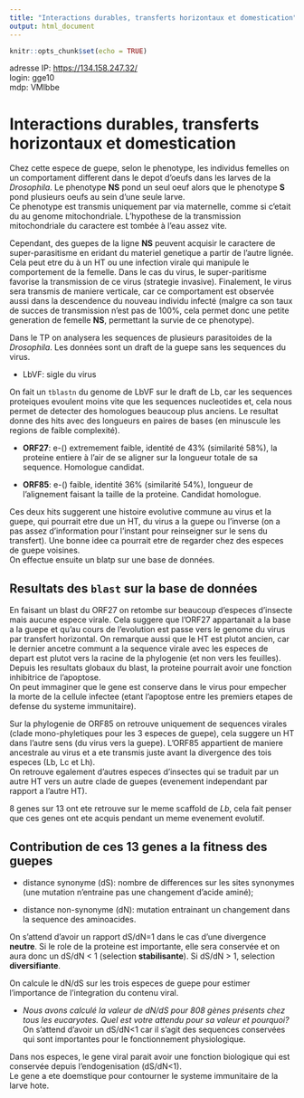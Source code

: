 ```yaml
---
title: "Interactions durables, transferts horizontaux et domestication"
output: html_document
---
```


```r
knitr::opts_chunk$set(echo = TRUE)
```

adresse IP: <https://134.158.247.32/>\
login: gge10\
mdp: VMlbbe

# Interactions durables, transferts horizontaux et domestication

Chez cette espece de guepe, selon le phenotype, les individus femelles on un comportament different dans le depot d'oeufs dans les larves de la *Drosophila*. Le phenotype **NS** pond un seul oeuf alors que le phenotype **S** pond plusieurs oeufs au sein d'une seule larve.\
Ce phenotype est transmis uniquement par via maternelle, comme si c'etait du au genome mitochondriale. L'hypothese de la transmission mitochondriale du caractere est tombée à l'eau assez vite.

Cependant, des guepes de la ligne **NS** peuvent acquisir le caractere de super-parasitisme en eridant du materiel genetique a partir de l'autre lignée. Cela peut etre du à un HT ou une infection virale qui manipule le comportement de la femelle. Dans le cas du virus, le super-paritisme favorise la transmission de ce virus (strategie invasive). Finalement, le virus sera transmis de maniere verticale, car ce comportament est observée aussi dans la descendence du nouveau individu infecté (malgre ca son taux de succes de transmission n'est pas de 100%, cela permet donc une petite generation de femelle **NS**, permettant la survie de ce phenotype).

Dans le TP on analysera les sequences de plusieurs parasitoides de la *Drosophila*. Les données sont un draft de la guepe sans les sequences du virus.

-   LbVF: sigle du virus

On fait un `tblastn` du genome de LbVF sur le draft de Lb, car les sequences proteiques evoulent moins vite que les sequences nucleotides et, cela nous permet de detecter des homologues beaucoup plus anciens. Le resultat donne des hits avec des longueurs en paires de bases (en minuscule les regions de faible complexité).

-   **ORF27**: e-() extremement faible, identité de 43% (similarité 58%), la proteine entiere à l'air de se aligner sur la longueur totale de sa sequence. Homologue candidat.

-   **ORF85**: e-() faible, identité 36% (similarité 54%), longueur de l'alignement faisant la taille de la proteine. Candidat homologue.

Ces deux hits suggerent une histoire evolutive commune au virus et la guepe, qui pourrait etre due un HT, du virus a la guepe ou l'inverse (on a pas assez d'information pour l'instant pour reinseigner sur le sens du transfert). Une bonne idee ca pourrait etre de regarder chez des especes de guepe voisines.\
On effectue ensuite un blatp sur une base de données.

## Resultats des `blast` sur la base de données

En faisant un blast du ORF27 on retombe sur beaucoup d'especes d'insecte mais aucune espece virale. Cela suggere que l'ORF27 appartanait a la base a la guepe et qu'au cours de l'evolution est passe vers le genome du virus par transfert horizontal. On remarque aussi que le HT est plutot ancien, car le dernier ancetre communt a la sequence virale avec les especes de depart est plutot vers la racine de la phylogenie (et non vers les feuilles).\
Depuis les resultats globaux du blast, la proteine pourrait avoir une fonction inhibitrice de l'apoptose.\
On peut immaginer que le gene est conserve dans le virus pour empecher la morte de la cellule infectee (etant l'apoptose entre les premiers etapes de defense du systeme immunitaire).

Sur la phylogenie de ORF85 on retrouve uniquement de sequences virales (clade mono-phyletiques pour les 3 especes de guepe), cela suggere un HT dans l'autre sens (du virus vers la guepe). L'ORF85 appartient de maniere ancestrale au virus et a ete transmis juste avant la divergence des tois especes (Lb, Lc et Lh).\
On retrouve egalement d'autres especes d'insectes qui se traduit par un autre HT vers un autre clade de guepes (evenement independant par rapport a l'autre HT).

8 genes sur 13 ont ete retrouve sur le meme scaffold de *Lb*, cela fait penser que ces genes ont ete acquis pendant un meme evenement evolutif.

## Contribution de ces 13 genes a la fitness des guepes

-   distance synonyme (dS): nombre de differences sur les sites synonymes (une mutation n'entraine pas une changement d'acide aminé);

-   distance non-synonyme (dN): mutation entrainant un changement dans la sequence des aminoacides.

On s'attend d'avoir un rapport dS/dN=1 dans le cas d'une divergence **neutre**. Si le role de la proteine est importante, elle sera conservée et on aura donc un dS/dN \< 1 (selection **stabilisante**). Si dS/dN \> 1, selection **diversifiante**.

On calcule le dN/dS sur les trois especes de guepe pour estimer l'importance de l'integration du contenu viral.

-   *Nous avons calculé la valeur de dN/dS pour 808 gènes présents chez tous les eucaryotes. Quel est votre attendu pour sa valeur et pourquoi?\
    *On s'attend d'avoir un dS/dN\<1 car il s'agit des sequences conservées qui sont importantes pour le fonctionnement physiologique.

Dans nos especes, le gene viral parait avoir une fonction biologique qui est conservée depuis l'endogenisation (dS/dN\<1).\
Le gene a ete doemstique pour contourner le systeme immunitaire de la larve hote.
